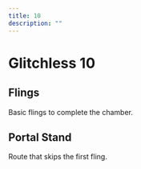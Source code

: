 ```yaml
---
title: 10
description: ""
---
```


# Glitchless 10


<Tabs queryString="tab" defaultValue="beginner" className="tabs tabs--block">
<TabItem value="beginner" label="Beginner" attributes={{className: "beginner"}}>

## Flings

Basic flings to complete the chamber.

<YouTube url="https://www.youtube.com/embed/yvEexX-VST4"/>

</TabItem>
<TabItem value="intermediate" label="Intermediate" attributes={{className: "intermediate"}}>

## Portal Stand

Route that skips the first fling.

<YouTube url="https://www.youtube.com/embed/a31n-7eW3Ng"/>

</TabItem>
</Tabs>

